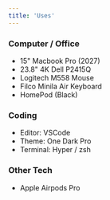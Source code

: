 ```yaml
---
title: 'Uses'
---
```


<!-- <Image
  alt={`My computer desk`}
  src={`/static/images/desk.jpg`}
  width={1000}
  height={735}
  priority
/> -->

### Computer / Office

- 15" Macbook Pro (2027)
- 23.8" 4K Dell P2415Q
- Logitech M558 Mouse
- Filco Minila Air Keyboard
- HomePod (Black)

### Coding

- Editor: VSCode
- Theme: One Dark Pro
- Terminal: Hyper / zsh

### Other Tech

- Apple Airpods Pro